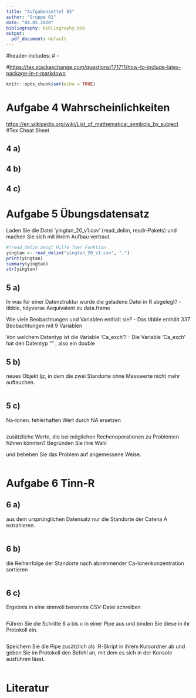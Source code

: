 ---
title: "Aufgabenzettel 02"
author: "Gruppe 01"
date: "04.05.2020"
bibliography: bibliography.bib
output:
  pdf_document: default
---

#header-includes:
#   - \usepackage{bbm}
#<https://tex.stackexchange.com/questions/171711/how-to-include-latex-package-in-r-markdown>

```{r setup, include=FALSE}
knitr::opts_chunk$set(echo = TRUE)
```

# Aufgabe 4 Wahrscheinlichkeiten
<https://en.wikipedia.org/wiki/List_of_mathematical_symbols_by_subject> #Tex Cheat Sheet

## 4 a)

## 4 b)

## 4 c)


# Aufgabe 5 Übungsdatensatz
Laden Sie die Datei 'yingtan_20_v1.csv' (read_delim, readr-Pakets)
und machen Sie sich mit ihrem Aufbau vertraut.

```{r}
#?read_delim zeigt Hilfe fuer Funktion
yingtan <- read_delim("yingtan_20_v1.csv", ";")
print(yingtan)
summary(yingtan)
str(yingtan)

```

## 5 a)
In was für einer Datenstruktur wurde die geladene Datei in R abgelegt?
- tibble, tidyverse Aequivalent zu data.frame

Wie viele Beobachtungen und Variablen enthält sie?
- Das tibble enthält 337 Beobachtungen mit 9 Variablen

Von welchem Datentyp ist die Variable 'Ca_exch'?
- Die Variable 'Ca_exch' hat den Datentyp "<dbl>" , also ein double


## 5 b)
neues Objekt ljz, in dem die zwei Standorte ohne Messwerte nicht mehr auftauchen.

```{r}

```


## 5 c)
Na-Ionen. fehlerhaften Wert durch NA ersetzen

```{r}

```


zusätzliche Werte, die bei möglichen Rechenoperationen zu Problemen führen könnten? Begründen Sie ihre Wahl


und beheben Sie das Problem auf angemessene Weise.

```{r}

```



# Aufgabe 6 Tinn-R

## 6 a)
aus dem ursprünglichen Datensatz nur die Standorte der Catena A extrahieren. 

```{r}

```


## 6 b)
die Reihenfolge der Standorte nach abnehmender Ca-Ionenkonzentration sortieren

```{r}

```


## 6 c) 
Ergebnis in eine sinnvoll benannte CSV-Datei schreiben

```{r}

```


Führen Sie die Schritte 6 a bis c in einer Pipe aus und binden Sie diese in ihr
Protokoll ein.

```{r}

```


Speichern Sie die Pipe zusätzlich als .R-Skript in ihrem Kursordner ab
und geben Sie im Protokoll den Befehl an, 
mit dem es sich in der Konsole ausführen lässt. 

```{r}

```


# Literatur

